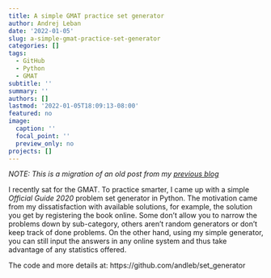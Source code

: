 ```yaml
---
title: A simple GMAT practice set generator
author: Andrej Leban
date: '2022-01-05'
slug: a-simple-gmat-practice-set-generator
categories: []
tags:
  - GitHub
  - Python
  - GMAT
subtitle: ''
summary: ''
authors: []
lastmod: '2022-01-05T18:09:13-08:00'
featured: no
image:
  caption: ''
  focal_point: ''
  preview_only: no
projects: []
---
```


*NOTE: This is a migration of an old post from my [previous blog](https://andleb1.wordpress.com/2020/03/08/a-simple-gmat-practice-set-generator/)*

I recently sat for the GMAT. To practice smarter, I came up with a simple *Official Guide 2020* problem set generator in Python.
The motivation came from my dissatisfaction with available solutions, for example, the solution you get by registering the book online.
Some don’t allow you to narrow the problems down by sub-category, others aren’t random generators or don’t keep track of done problems.
On the other hand, using my simple generator, you can still input the answers in any online system and thus take advantage of any statistics offered.

The code and more details at: https://github.com/andleb/set_generator
